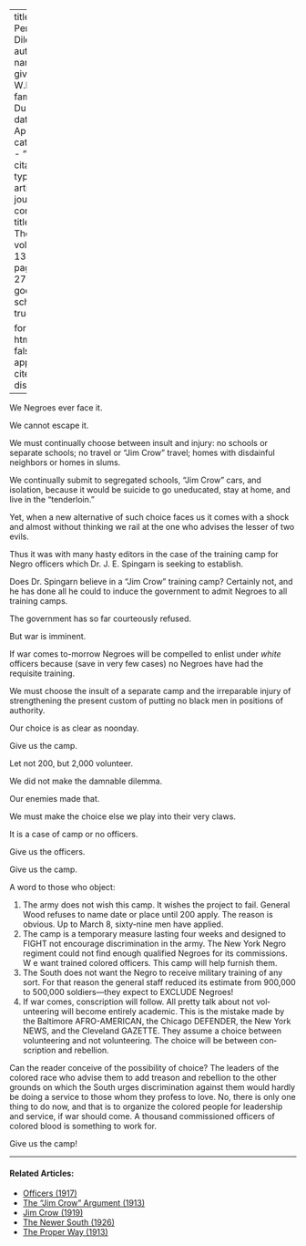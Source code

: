 
---
title: 'The Perpetual Dilemma'
author:
  - name:
      given: W.E.B.
      family: Du Bois
date: Apr. 1917
categories: 
  - ""
citation: 
  type: article-journal
  container-title: The Crisis
  volume: 13
  issue: 6
  page: 270-271
google-scholar: true

format:
  html:
    toc: false
    appendix-cite-as: display
---


We Negroes ever face it.

We cannot escape it.

We must continually choose between insult and injury: no schools or separate schools; no travel or "Jim Crow" travel; homes with disdainful neighbors or homes in slums.

We continually submit to segregated schools, "Jim Crow" cars, and isolation, because it would be suicide to go uneducated, stay at home, and live in the "tenderloin."

Yet, when a new alternative of such choice faces us it comes with a shock and almost without thinking we rail at the one who advises the lesser of two evils.



Thus it was with many hasty edi­tors in the case of the training camp for Negro officers which Dr. J. E. Spingarn is seeking to establish.

Does Dr. Spingarn believe in a "Jim Crow" training camp? Certainly not, and he has done all he could to induce the government to admit Negroes to all training camps.

The government has so far courteously refused.

But war is imminent.

If war comes to-morrow Negroes will be compelled to enlist under *white* officers because (save in very few cases) no Negroes have had the requisite training.

We must choose the insult of a separate camp and the irreparable injury of strengthening the present custom of putting no black men in positions of authority.

Our choice is as clear as noonday.

Give us the camp.

Let not 200, but 2,000 volunteer.

We did not make the damnable dilemma.

Our enemies made that.

We must make the choice else we play into their very claws.

It is a case of camp or no officers.

Give us the officers.

Give us the camp.

A word to those who object:



1. The army does not wish this camp. It wishes the project to fail. General Wood refuses to name date or place until 200 apply. The reason is obvious. Up to March 8, sixty-nine men have applied.
2. The camp is a temporary measure lasting four weeks and designed to FIGHT not encourage discrimina­tion in the army. The New York Negro regiment could not find enough qualified Negroes for its commissions. W e want trained colored officers. This camp will help furnish them.
3. The South does not want the Negro to receive military training of any sort. For that reason the general staff reduced its estimate from 900,000 to 500,000 soldiers---they expect to EXCLUDE Negroes!
4. If war comes, conscription will follow. All pretty talk about not vol­unteering will become entirely aca­demic. This is the mistake made by the Baltimore AFRO-AMERICAN, the Chicago DEFENDER, the New York NEWS, and the Cleveland GAZETTE. They assume a choice between volunteering and not volunteer­ing. The choice will be between con­scription and rebellion.

Can the reader conceive of the pos­sibility of choice? The leaders of the colored race who advise them to add treason and rebellion to the other grounds on which the South urges discrimination against them would hardly be doing a service to those whom they profess to love. No, there is only one thing to do now, and that is to organize the colored people for leadership and service, if war should come. A thousand commissioned officers of colored blood is something to work for.

Give us the camp!

<!-- Similar articles start here -->
<div  class="clear-wrap"></div>
<hr>
#### Related Articles:

* [Officers (1917)](/Volumes/14/02/officers.html)
* [The "Jim Crow" Argument (1913)](/Volumes/05/06/jim_crow_argument.html)
* [Jim Crow (1919)](/Volumes/17/03/jim_crow.html)
* [The Newer South (1926)](/Volumes/31/04/newer_south.html)
* [The Proper Way (1913)](/Volumes/05/05/proper_way.html)

<!-- Similar articles end here -->